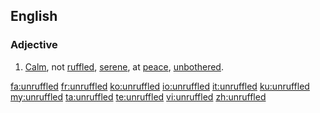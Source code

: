 ==English==
===Adjective===
{{en-adj}}

#[[calm|Calm]], not [[ruffled]], [[serene]], at [[peace]], [[unbothered]].

[[fa:unruffled]]
[[fr:unruffled]]
[[ko:unruffled]]
[[io:unruffled]]
[[it:unruffled]]
[[ku:unruffled]]
[[my:unruffled]]
[[ta:unruffled]]
[[te:unruffled]]
[[vi:unruffled]]
[[zh:unruffled]]